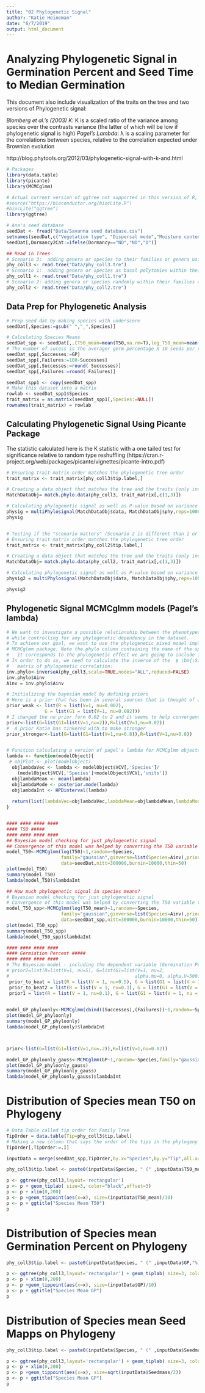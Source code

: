 ```yaml
---
title: "02 Phylogenetic Signal"
author: "Katie Heineman"
date: "6/7/2019"
output: html_document
---
```


# Analyzing Phylogenetic Signal in Germination Percent and Seed Time to Median Germination

This document also include visualization of the traits on the tree and two versions of Phylogenetic signal:

*Blomberg et al.'s (2003) K*: K is a scaled ratio of the variance among species over the contrasts variance (the latter of which will be low if phylogenetic signal is high)
*Pagel's Lambda*: λ is a scaling parameter for the correlations between species, relative to the correlation expected under Brownian evolution

http://blog.phytools.org/2012/03/phylogenetic-signal-with-k-and.html

```r
# Packages
library(data.table)
library(picante)
library(MCMCglmm)

# Actual current version of ggtree not supported in this version of R, but this should work for installation
#source("https://bioconductor.org/biocLite.R")
#biocLite("ggtree")
library(ggtree)

# Ana's seed database
seedDat <- fread("Data/Savanna seed database.csv")
setnames(seedDat,c("Vegetation type", "Dispersal mode","Moisture content", "Seed mass (mg)"), c("VegType", "DM","MC","SM" ))
seedDat[,Dormancy2Cat:=ifelse(Dormancy=="ND","ND","D")]

## Read in Trees 
# Scenario 3:  adding genera or species to their families or genera using the same approach implemented in Phylomatic and BLADJ 
phy_coll3 <- read.tree("Data/phy_coll3.tre")
# Scenario 1:  adding genera or species as basal polytomies within their families or genera 
phy_coll1 <- read.tree("Data/phy_coll1.tre")
# Scenario 2: adding genera or species randomly within their families or genera 
phy_coll2 <- read.tree("Data/phy_coll2.tre")

```

## Data Prep for Phylogenetic Analysis
```r
# Prep seed dat by making species with underscore
seedDat[,Species:=gsub(" ","_",Species)]

# Calculating Species Means
seedDat_spp <- seedDat[,.(T50_mean=mean(T50,na.rm=T),log_T50_mean=mean(log(T50),na.rm=T),GP = mean(GP,na.rm=T), sqrt_GP = mean(sqrt(GP),na.rm=T),Seedmass = mean(SM,na.rm=T), Moisture = mean(MC,na.rm=T)), by="Species"]
# The number of sucess is the averager germ percentage X 10 seeds per replicate X 10 reps
seedDat_spp[,Successes:=GP]
seedDat_spp[,Failures:=100-Successes]
seedDat_spp[,Successes:=round( Successes)]
seedDat_spp[,Failures:=round( Failures)]

seedDat_spp1 <- copy(seedDat_spp)
# Make this dataset into a matrix
rowlab <- seedDat_spp1$Species
trait_matrix = as.matrix(seedDat_spp1[,Species:=NULL])
rownames(trait_matrix) = rowlab

```




## Calculating Phylogenetic Signal Using Picante Package

The statistic calculated here is the K statistic with a one tailed test for significance relative to random type reshuffling (https://cran.r-project.org/web/packages/picante/vignettes/picante-intro.pdf)

```r

# Ensuring trait matrix order matches the phylogenetic tree order 
trait_matrix <- trait_matrix[phy_coll3$tip.label,]

# Creating a data object that matches the tree and the traits (only including T50 and GP)
MatchDataObj= match.phylo.data(phy_coll3, trait_matrix[,c(1,3)])

# Calculating phylogenetic signal as well as P-value based on variance of phylogenetically independent contrasts relative to tip shuffling randomization.
physig = multiPhylosignal(MatchDataObj$data, MatchDataObj$phy,reps=100000)
physig


# Testing if the "scenario matters" (Scenario 2 is different than 1 or 3)
# Ensuring trait matrix order matches the phylogenetic tree order 
trait_matrix <- trait_matrix[phy_coll2$tip.label,]

# Creating a data object that matches the tree and the traits (only including T50 and GP)
MatchDataObj= match.phylo.data(phy_coll2, trait_matrix[,c(1,3)])

# Calculating phylogenetic signal as well as P-value based on variance of phylogenetically independent contrasts relative to tip shuffling randomization.
physig2 = multiPhylosignal(MatchDataObj$data, MatchDataObj$phy,reps=100000)

physig2

```

## Phylogenetic Signal MCMCglmm models (Pagel's lambda)

```r
# We want to investigate a possible relationship between the phenotypes and the cofactor, 
# while controlling for any phylogenetic dependency in the dataset. 
# To achieve our goal, we want to use the phylogenetic mixed model implemented in the 
# MCMCglmm package. Note the phylo column containing the name of the species in our dataset: 
#   it corresponds to the phylogenetic effect we are going to include in our model. 
# In order to do so, we need to calculate the inverse of the  $ \bm{\Sigma}$ 
#   matrix of phylogenetic correlation:
inv.phylo<-inverseA(phy_coll3,scale=TRUE,nodes="ALL",reduced=FALSE)
inv.phylo$Ainv
Ainv = inv.phylo$Ainv

# Initializing the bayesian model by defining priors
# Here is a prior that has been in several sources that is thought of as a weak prior
prior_weak <- list(R = list(V=1, nu=0.002),
              G = list(G1 = list(V=1, nu=0.002)))
# I changed the nu prior form 0.02 to 2 and it seems to help convergence
prior<-list(G=list(G1=list(V=1,nu=2)),R=list(V=1,nu=0.02))
#  A prior Katie has tinkered with to make stronger
prior_stronger<-list(G=list(G1=list(V=1,nu=0.8)),R=list(V=1,nu=0.8))


# Function calculating a version of pagel's lambda for MCMCglmm objects
lambda <- function(modelObject){
 # objPlot <- plot(modelObject)
  objlambdaVec <- lambda <- modelObject$VCV[,'Species']/
    (modelObject$VCV[,'Species']+modelObject$VCV[,'units'])
  objlambdaMean <- mean(lambda)
  objlambdaMode <- posterior.mode(lambda)
  objlambdaInt <- HPDinterval(lambda)
  
  return(list(lambdaVec=objlambdaVec,lambdaMean=objlambdaMean,lambdaMode=objlambdaMode,lambdaInt=objlambdaInt))
}


#### #### #### #### 
#### T50 #####
#### #### #### #### 
## Bayesian model checking for just phylogenetic signal
## Convergence of this model was helped by converting the T50 variable to a log scale
model_T50<-MCMCglmm(log(T50)~1,random=~Species,
                    family="gaussian",ginverse=list(Species=Ainv),prior=prior,
                    data=seedDat,nitt=300000,burnin=10000,thin=50)
plot(model_T50)
summary(model_T50)
lambda(model_T50)$lambdaInt

## How much phylogenetic signal in species means?
# Bayesian model checking for just phylogenetic signal
# Convergence of this model was helped by converting the T50 variable to a log scale
model_T50_spp<-MCMCglmm(log(T50_mean)~1,random=~Species,
                    family="gaussian",ginverse=list(Species=Ainv),prior=prior_stronger,
                    data=seedDat_spp,nitt=300000,burnin=10000,thin=50)
plot(model_T50_spp)
summary(model_T50_spp)
lambda(model_T50_spp)$lambdaInt

#### #### #### #### 
#### Germiation Percent #####
#### #### #### #### 
# The Bayesian model - including the dependent variable (Germination Percentage)
# prior2=list(R=list(V=1, nu=5), G=list(G1=list(V=1, nu=2,  
#                                              alpha.mu=0, alpha.V=500)))
 prior_to_beat = list(R = list(V = 1, nu=0.5), G = list(G1 = list(V = 1, nu = .5, alpha.mu=0, alpha.V=200)))
 prior_to_beat2 = list(R = list(V = 1, nu=0.1), G = list(G1 = list(V = 1, nu = .5, alpha.mu=0, alpha.V=500)))
 prior1 = list(R = list(V = 1, nu=0.1), G = list(G1 = list(V = 1, nu = 0.8, alpha.mu=0, alpha.V=500)))
 

model_GP_phyloonly<-MCMCglmm(cbind((Successes),(Failures))~1,random=~Species,family="multinomial2",ginverse=list(Species=Ainv),prior = prior1, data=seedDat_spp,nitt=3000000,burnin=100000,thin=500)       
plot(model_GP_phyloonly)
summary(model_GP_phyloonly)
lambda(model_GP_phyloonly)$lambdaInt



prior<-list(G=list(G1=list(V=1,nu=.2)),R=list(V=1,nu=0.02))

model_GP_phyloonly_gauss<-MCMCglmm(GP~1,random=~Species,family="gaussian",ginverse=list(Species=Ainv),prior = prior, data=seedDat_spp,nitt=300000,burnin=10000,thin=50)       
plot(model_GP_phyloonly_gauss)
summary(model_GP_phyloonly_gauss)
lambda(model_GP_phyloonly_gauss)$lambdaInt


```



# Distribution of Species mean T50 on Phylogeny
```r

# Data Table called tip order for Family Tree
TipOrder = data.table(Tip=phy_coll3$tip.label)
# Making a new column that says the order of the tips in the phylogeny
TipOrder[,TipOrder:=.I]

inputData = merge(seedDat_spp,TipOrder,by.x="Species",by.y="Tip",all.x=T)[order(TipOrder)]

phy_coll3$tip.label <- paste0(inputData$Species, " (" ,inputData$T50_mean," days)")

p <- ggtree(phy_coll3,layout='rectangular') 
p <- p + geom_tiplab( size=3, color="black",offset=3)
p <- p + xlim(0,200)
p <- p +geom_tippoint(aes(x=x), size=(inputData$T50_mean)/10)
p <- p + ggtitle("Species Mean T50")
p
```


# Distribution of Species mean Germination Percent on Phylogeny
```r

phy_coll3$tip.label <- paste0(inputData$Species, " (" ,inputData$GP,"%)")

p <- ggtree(phy_coll3,layout='rectangular') + geom_tiplab( size=3, color="black",offset=3)
p <- p + xlim(0,200)
p <- p +geom_tippoint(aes(x=x), size=(inputData$GP)/10)
p <- p + ggtitle("Species Mean GP")
p
```
# Distribution of Species mean Seed Mapps on Phylogeny
```r

phy_coll3$tip.label <- paste0(inputData$Species, " (" ,inputData$Seedmass,"mg)")

p <- ggtree(phy_coll3,layout='rectangular') + geom_tiplab( size=3, color="black",offset=3)
p <- p + xlim(0,200)
p <- p +geom_tippoint(aes(x=x), size=sqrt(inputData$Seedmass/2))
p <- p + ggtitle("Species Mean GP")
p
```

